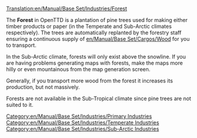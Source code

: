 [[Translation:en/Manual/Base Set/Industries/Forest]]

{{en/Manual/Base Set/Industries/Industries|name=Forest
|image=en/Manual/Base Set/Industries/Forest(industry).png
|caption=Temperate
|image2=en/Manual/Base Set/Industries/Snowforest.png
|caption2=Sub-Arctic
|climates=[[en/Manual/Climates]], [[en/Manual/Climates]]
|accepts=Nothing
|produces=[[en/Manual/Base Set/Cargos/Wood]]
}}
The '''Forest''' in OpenTTD is a plantation of pine trees used for making either timber products or paper (in the Temperate and Sub-Arctic climates respectively).  The trees are automatically replanted by the forestry staff ensuring a continuous supply of [[en/Manual/Base Set/Cargos/Wood]] for you to transport.

In the Sub-Arctic climate, forests will only exist above the snowline.  If you are having problems generating maps with forests, make the maps more hilly or even mountainous from the map generation screen.

Generally, if you transport more wood from the forest it increases its production, but not massively.

Forests are not available in the Sub-Tropical climate since pine trees are not suited to it.

{{en/Manual/Base Set/Industries/Navbox Industries}}

[[Category:en/Manual/Base Set/Industries/Primary Industries]]
[[Category:en/Manual/Base Set/Industries/Temperate Industries]]
[[Category:en/Manual/Base Set/Industries/Sub-Arctic Industries]]